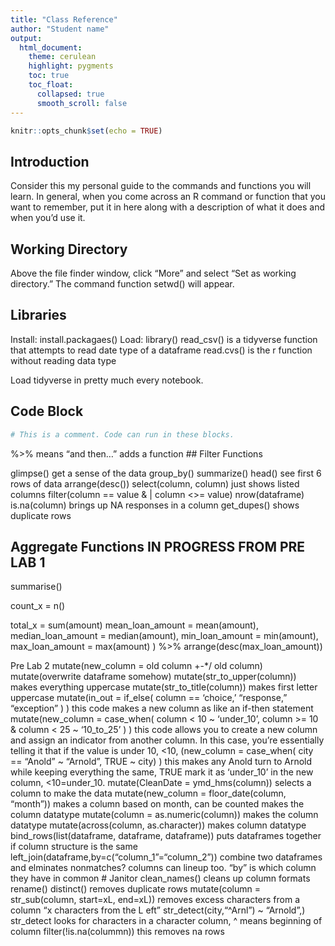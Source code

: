 ```yaml
---
title: "Class Reference"
author: "Student name"
output:
  html_document:
    theme: cerulean
    highlight: pygments
    toc: true
    toc_float:
      collapsed: true
      smooth_scroll: false
---
```


```r
knitr::opts_chunk$set(echo = TRUE)
```

## Introduction

Consider this my personal guide to the commands and functions you will learn. In general, when you come across an R command or function that you want to remember, put it in here along with a description of what it does and when you'd use it.

## Working Directory

Above the file finder window, click "More" and select "Set as working directory." The command function setwd() will appear. 

## Libraries 

Install: install.packagaes()
Load: library()
read_csv() is a tidyverse function that attempts to read date type of a dataframe
read.cvs() is the r function without reading data type

Load tidyverse in pretty much every notebook. 

## Code Block

```r
# This is a comment. Code can run in these blocks. 
```

%>% means "and then..." adds a function
## Filter Functions

glimpse() get a sense of the data
group_by()
summarize() 
head() see first 6 rows of data
arrange(desc())
select(column, column) just shows listed columns
filter(column == value & | column <>= value)
nrow(dataframe)
is.na(column) brings up NA responses in a column
get_dupes() shows duplicate rows

## Aggregate Functions IN PROGRESS FROM PRE LAB 1

summarise()

count_x = n()

total_x = sum(amount)
    mean_loan_amount = mean(amount),
    median_loan_amount = median(amount),
    min_loan_amount = min(amount),
    max_loan_amount = max(amount)
  ) %>%
  arrange(desc(max_loan_amount))
  
Pre Lab 2
mutate(new_column = old column +-*/ old column)
mutate(overwrite dataframe somehow)
mutate(str_to_upper(column)) makes everything uppercase
mutate(str_to_title(column)) makes first letter uppercase
mutate(in_out = if_else(
      column == 'choice,' "response," "exception"
       )
     ) this code makes a new column as like an if-then statement
mutate(new_column = case_when(
    column < 10 ~ 'under_10',
    column >= 10 & column < 25 ~ '10_to_25'
            )
          ) this code allows you to create a new column and assign an indicator from another
          column. In this case, you're essentially telling it that if the value is under 10, <10,       (new_column = case_when(
          city == "Anold" ~ "Arnold",
          TRUE ~ city)
          ) this makes any Anold turn to Arnold while keeping everything the same, TRUE
mark it as 'under_10' in the new column, <10=under_10. 
mutate(CleanDate = ymd_hms(column)) selects a column to make the data <date>
mutate(new_column = floor_date(column, "month")) makes a column based on month, can be counted
makes the column datatype <chr>
mutate(column = as.numeric(column)) makes the column datatype <dbl>
mutate(across(column, as.character)) makes column datatype <chr>
bind_rows(list(dataframe, dataframe, dataframe)) puts dataframes together if column structure is the same
left_join(dataframe,by=c("column_1"="column_2")) combine two dataframes and elminates nonmatches? columns can lineup too. "by" is which column they have in common
# Janitor
clean_names() cleans up column formats
rename() 
distinct() removes duplicate rows
mutate(column = str_sub(column, start=xL, end=xL)) removes excess characters from a column "x characters from the L eft"
str_detect(city,"^Arnl") ~ "Arnold",) str_detect looks for characters in a character column, ^ means beginning of column 
filter(!is.na(colummn)) this removes na rows